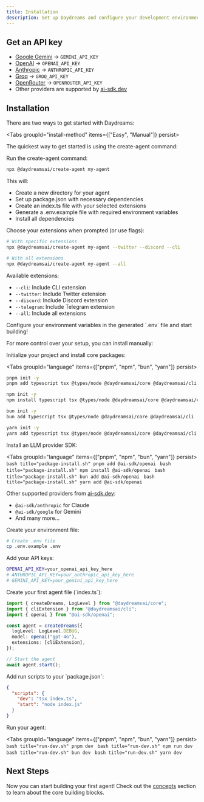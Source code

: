 ```yaml
---
title: Installation
description: Set up Daydreams and configure your development environment.
---
```



## Get an API key

- [Google Gemini](https://console.cloud.google.com/gemini) -> `GEMINI_API_KEY`
- [OpenAI](https://platform.openai.com/docs/api-reference) -> `OPENAI_API_KEY`
- [Anthropic](https://docs.anthropic.com/en/api/getting-started) ->
  `ANTHROPIC_API_KEY`
- [Groq](https://docs.groq.com/docs/api-reference) -> `GROQ_API_KEY`
- [OpenRouter](https://openrouter.ai/docs/api-reference) -> `OPENROUTER_API_KEY`
- Other providers are supported by
  [ai-sdk.dev](https://ai-sdk.dev/docs/foundations/providers-and-models)

## Installation

There are two ways to get started with Daydreams:

<Tabs groupId="install-method" items={["Easy", "Manual"]} persist>

<Tab value="Easy">

The quickest way to get started is using the create-agent command:

<Steps>
<Step>
Run the create-agent command:

```bash title="create-agent.sh"
npx @daydreamsai/create-agent my-agent
```

This will:

- Create a new directory for your agent
- Set up package.json with necessary dependencies
- Create an index.ts file with your selected extensions
- Generate a .env.example file with required environment variables
- Install all dependencies

</Step>

<Step>
Choose your extensions when prompted (or use flags):

```bash title="create-agent-with-extensions.sh"
# With specific extensions
npx @daydreamsai/create-agent my-agent --twitter --discord --cli

# With all extensions
npx @daydreamsai/create-agent my-agent --all
```

Available extensions:

- `--cli`: Include CLI extension
- `--twitter`: Include Twitter extension
- `--discord`: Include Discord extension
- `--telegram`: Include Telegram extension
- `--all`: Include all extensions

</Step>

<Step>
  Configure your environment variables in the generated `.env` file and start
  building!
</Step>

</Steps>

</Tab>

<Tab value="Manual">

For more control over your setup, you can install manually:

<Steps>
<Step>
Initialize your project and install core packages:

<Tabs groupId="language" items={["pnpm", "npm", "bun", "yarn"]} persist>
  <Tab value="pnpm">

```bash title="package-install.sh"
pnpm init -y
pnpm add typescript tsx @types/node @daydreamsai/core @daydreamsai/cli
```

  </Tab>
  <Tab value="npm">

```bash title="package-install.sh"
npm init -y
npm install typescript tsx @types/node @daydreamsai/core @daydreamsai/cli
```

  </Tab>
  <Tab value="bun">

```bash title="package-install.sh"
bun init -y
bun add typescript tsx @types/node @daydreamsai/core @daydreamsai/cli
```

  </Tab>
  <Tab value="yarn">

```bash title="package-install.sh"
yarn init -y
yarn add typescript tsx @types/node @daydreamsai/core @daydreamsai/cli
```

  </Tab>
</Tabs>

</Step>

<Step>
Install an LLM provider SDK:

<Tabs groupId="language" items={["pnpm", "npm", "bun", "yarn"]} persist>
  <Tab value="pnpm">
    ```bash title="package-install.sh" pnpm add @ai-sdk/openai ```
  </Tab>
  <Tab value="npm">
    ```bash title="package-install.sh" npm install @ai-sdk/openai ```
  </Tab>
  <Tab value="bun">
    ```bash title="package-install.sh" bun add @ai-sdk/openai ```
  </Tab>
  <Tab value="yarn">
    ```bash title="package-install.sh" yarn add @ai-sdk/openai ```
  </Tab>
</Tabs>

Other supported providers from [ai-sdk.dev](https://ai-sdk.dev/):

- `@ai-sdk/anthropic` for Claude
- `@ai-sdk/google` for Gemini
- And many more...

</Step>

<Step>
Create your environment file:

```bash title="bash"
# Create .env file
cp .env.example .env
```

Add your API keys:

```bash title=".env"
OPENAI_API_KEY=your_openai_api_key_here
# ANTHROPIC_API_KEY=your_anthropic_api_key_here
# GEMINI_API_KEY=your_gemini_api_key_here
```

</Step>

<Step>
Create your first agent file (`index.ts`):

```typescript title="index.ts"
import { createDreams, LogLevel } from "@daydreamsai/core";
import { cliExtension } from "@daydreamsai/cli";
import { openai } from "@ai-sdk/openai";

const agent = createDreams({
  logLevel: LogLevel.DEBUG,
  model: openai("gpt-4o"),
  extensions: [cliExtension],
});

// Start the agent
await agent.start();
```

</Step>

<Step>
Add run scripts to your `package.json`:

```json title="package.json"
{
  "scripts": {
    "dev": "tsx index.ts",
    "start": "node index.js"
  }
}
```

</Step>

<Step>
Run your agent:

<Tabs groupId="language" items={["pnpm", "npm", "bun", "yarn"]} persist>
  <Tab value="pnpm">```bash title="run-dev.sh" pnpm dev ```</Tab>
  <Tab value="npm">```bash title="run-dev.sh" npm run dev ```</Tab>
  <Tab value="bun">```bash title="run-dev.sh" bun dev ```</Tab>
  <Tab value="yarn">```bash title="run-dev.sh" yarn dev ```</Tab>
</Tabs>

</Step>

</Steps>

</Tab>

</Tabs>

## Next Steps

Now you can start building your first agent! Check out the
[concepts](/docs/core/concepts/core) section to learn about the core building
blocks.
